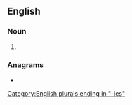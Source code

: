 ==English==

===Noun===
{{head|en|noun plural form}}

# {{plural of|ancestry|lang=en}}

===Anagrams===
* {{anagrams|en|a=aceeinrsst|increasest|resistance|senatrices}}

[[Category:English plurals ending in "-ies"]]